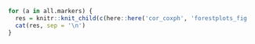 \newif\ifShowCountry


\begin{figure}[H]
    \includegraphics[width=1\textwidth]{`r pathCoRoutput`/hr_forest_bindSpike_`r study_name`}
    \includegraphics[width=1\textwidth]{`r pathCoRoutput`/hr_forest_bindRBD_`r study_name`}
    \includegraphics[width=1\textwidth]{`r pathCoRoutput`/hr_forest_pseudoneutid50_`r study_name`}
    \includegraphics[width=1\textwidth]{`r pathCoRoutput`/hr_forest_pseudoneutid80_`r study_name`}
    \caption{Forest plots of hazard ratios per 10-fold increase in the marker among baseline negative vaccine recipients and subgroups with 95\% point-wise confidence intervals. `r special.note`}
\end{figure}
\clearpage


```r
  for (a in all.markers) {
    res = knitr::knit_child(c(here::here('cor_coxph', 'forestplots_fig.Rmd')), quiet = TRUE)
    cat(res, sep = '\n')
  }
```
